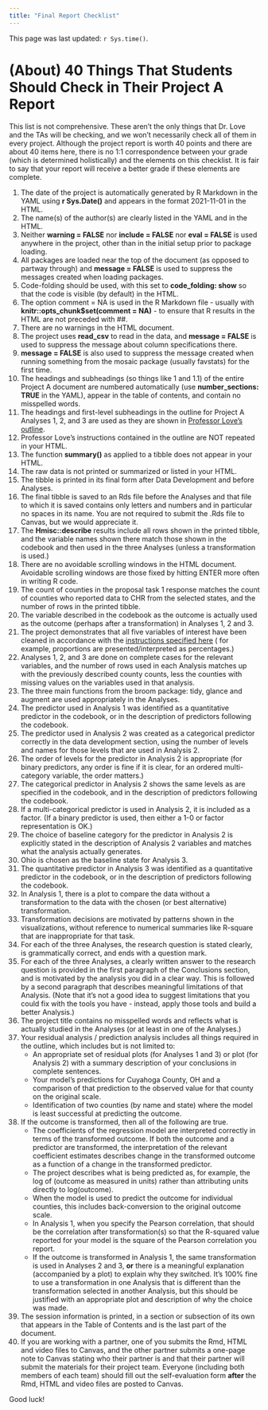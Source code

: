 ```yaml
---
title: "Final Report Checklist"
---
```


This page was last updated: `r Sys.time()`.

# (About) 40 Things That Students Should Check in Their Project A Report

This list is not comprehensive. These aren't the only things that Dr. Love and the TAs will be checking, and we won't necessarily check all of them in every project. Although the project report is worth 40 points and there are about 40 items here, there is no 1:1 correspondence between your grade (which is determined holistically) and the elements on this checklist. It is fair to say that your report will receive a better grade if these elements are complete.


1. The date of the project is automatically generated by R Markdown in the YAML using **r Sys.Date()** and appears in the format 2021-11-01 in the HTML.
2. The name(s) of the author(s) are clearly listed in the YAML and in the HTML.
3. Neither **warning = FALSE** nor **include = FALSE** nor **eval = FALSE** is used anywhere in the project, other than in the initial setup prior to package loading. 
4. All packages are loaded near the top of the document (as opposed to partway through) and **message = FALSE** is used to suppress the messages created when loading packages.
5. Code-folding should be used, with this set to **code_folding: show** so that the code is visible (by default) in the HTML.
6. The option comment = NA is used in the R Markdown file - usually with **knitr::opts_chunk$set(comment = NA)** - to ensure that R results in the HTML are not preceded with ##.
7. There are no warnings in the HTML document.
8. The project uses **read_csv** to read in the data, and **message = FALSE** is used to suppress the message about column specifications there.
9. **message = FALSE** is also used to suppress the message created when running something from the mosaic package (usually favstats) for the first time.
10. The headings and subheadings (so things like 1 and 1.1) of the entire Project A document are numbered automatically (use **number_sections: TRUE** in the YAML), appear in the table of contents, and contain no misspelled words.
11. The headings and first-level subheadings in the outline for Project A Analyses 1, 2, and 3 are used as they are shown in [Professor Love's outline](exampleB.html).
12. Professor Love's instructions contained in the outline are NOT repeated in your HTML.
13. The function **summary()** as applied to a tibble does not appear in your HTML.
14. The raw data is not printed or summarized or listed in your HTML.
15. The tibble is printed in its final form after Data Development and before Analyses.
16. The final tibble is saved to an Rds file before the Analyses and that file to which it is saved contains only letters and numbers and in particular no spaces in its name. You are not required to submit the .Rds file to Canvas, but we would appreciate it.
17. The **Hmisc::describe** results include all rows shown in the printed tibble, and the variable names shown there match those shown in the codebook and then used in the three Analyses (unless a transformation is used.)
18. There are no avoidable scrolling windows in the HTML document. Avoidable scrolling windows are those fixed by hitting ENTER more often in writing R code.
19. The count of counties in the proposal task 1 response matches the count of counties who reported data to CHR from the selected states, and the number of rows in the printed tibble.
20. The variable described in the codebook as the outcome is actually used as the outcome (perhaps after a transformation) in Analyses 1, 2 and 3.
21. The project demonstrates that all five variables of interest have been cleaned in accordance with the [instructions specified here](data.html) ( for example, proportions are presented/interpreted as percentages.)
22. Analyses 1, 2, and 3 are done on complete cases for the relevant variables, and the number of rows used in each Analysis matches up with the previously described county counts, less the counties with missing values on the variables used in that analysis.
23. The three main functions from the broom package: tidy, glance and augment are used appropriately in the Analyses.
24. The predictor used in Analysis 1 was identified as a quantitative predictor in the codebook, or in the description of predictors following the codebook.
25. The predictor used in Analysis 2 was created as a categorical predictor correctly in the data development section, using the number of levels and names for those levels that are used in Analysis 2.
26. The order of levels for the predictor in Analysis 2 is appropriate (for binary predictors, any order is fine if it is clear, for an ordered multi-category variable, the order matters.)
27. The categorical predictor in Analysis 2 shows the same levels as are specified in the codebook, and in the description of predictors following the codebook.
28. If a multi-categorical predictor is used in Analysis 2, it is included as a factor. (If a binary predictor is used, then either a 1-0 or factor representation is OK.)
29. The choice of baseline category for the predictor in Analysis 2 is explicitly stated in the description of Analysis 2 variables and matches what the analysis actually generates.
30. Ohio is chosen as the baseline state for Analysis 3.
31. The quantitative predictor in Analysis 3 was identified as a quantitative predictor in the codebook, or in the description of predictors following the codebook.
32. In Analysis 1, there is a plot to compare the data without a transformation to the data with the chosen (or best alternative) transformation.
33. Transformation decisions are motivated by patterns shown in the visualizations, without reference to numerical summaries like R-square that are inappropriate for that task. 
34. For each of the three Analyses, the research question is stated clearly, is grammatically correct, and ends with a question mark.
35. For each of the three Analyses, a clearly written answer to the research question is provided in the first paragraph of the Conclusions section, and is motivated by the analysis you did in a clear way. This is followed by a second paragraph that describes meaningful limitations of that Analysis. (Note that it's not a good idea to suggest limitations that you could fix with the tools you have - instead, apply those tools and build a better Analysis.)
36. The project title contains no misspelled words and reflects what is actually studied in the Analyses (or at least in one of the Analyses.)
37. Your residual analysis / prediction analysis includes all things required in the outline, which includes but is not limited to:
    - An appropriate set of residual plots (for Analyses 1 and 3) or plot (for Analysis 2) with a summary description of your conclusions in complete sentences.
    - Your model's predictions for Cuyahoga County, OH and a comparison of that prediction to the observed value for that county on the original scale.
    - Identification of two counties (by name and state) where the model is least successful at predicting the outcome.
38. If the outcome is transformed, then all of the following are true.
    - The coefficients of the regression model are interpreted correctly in terms of the transformed outcome. If both the outcome and a predictor are transformed, the interpretation of the relevant coefficient estimates describes change in the transformed outcome as a function of a change in the transformed predictor.
    - The project describes what is being predicted as, for example, the log of (outcome as measured in units) rather than attributing units directly to log(outcome).
    - When the model is used to predict the outcome for individual counties, this includes back-conversion to the original outcome scale.
    - In Analysis 1, when you specify the Pearson correlation, that should be the correlation after transformation(s) so that the R-squared value reported for your model is the square of the Pearson correlation you report.
    - If the outcome is transformed in Analysis 1, the same transformation is used in Analyses 2 and 3, **or** there is a meaningful explanation (accompanied by a plot) to explain why they switched.  It's 100% fine to use a transformation in one Analysis that is different than the transformation selected in another Analysis, but this should be justified with an appropriate plot and description of why the choice was made.
39. The session information is printed, in a section or subsection of its own that appears in the Table of Contents and is the last part of the document.
40. If you are working with a partner, one of you submits the Rmd, HTML and video files to Canvas, and the other partner submits a one-page note to Canvas stating who their partner is and that their partner will submit the materials for their project team. Everyone (including both members of each team) should fill out the self-evaluation form **after** the Rmd, HTML and video files are posted to Canvas.

Good luck!